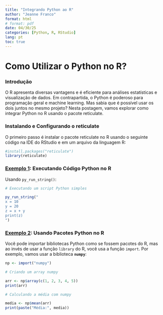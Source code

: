 ---
title: "Integrando Python ao R"
author: "Jeanne Franco"
format: html 
# format: pdf
date: 04/30/25
categories: [Python, R, RStudio]
lang: pt
toc: true
---

# Como Utilizar o Python no R?

### Introdução

O R apresenta diversas vantagens e é eficiente para análises estatísticas e visualização de dados. Em contrapartida, o Python é poderoso para programação geral e machine learning. Mas sabia que é possível usar os dois juntos no mesmo projeto? Nesta postagem, vamos explorar como integrar Python no R usando o pacote reticulate.

### Instalando e Configurando o reticulate

O primeiro passo é instalar o pacote reticulate no R usando o seguinte código na IDE do RStudio e em um arquivo da linguagem R:

```{r warning=FALSE, message=FALSE}
#install.packages("reticulate")
library(reticulate)
```

### [Exemplo 1]{.underline}: Executando Código Python no R

Usando `py_run_string()`:

```{r warning=FALSE, message=FALSE}
# Executando um script Python simples

py_run_string("
x = 10
y = 20
z = x + y
print(z)
")
```

### [Exemplo 2]{.underline}: Usando Pacotes Python no R

Você pode importar bibliotecas Python como se fossem pacotes do R, mas ao invés de usar a função `library` do R, você usa a função `import`. Por exemplo, vamos usar a biblioteca **`numpy`**:

```{r warning=FALSE, message=FALSE}
np <- import("numpy")

# Criando um array numpy

arr <- np$array(c(1, 2, 3, 4, 5))
print(arr)

# Calculando a média com numpy

media <- np$mean(arr)
print(paste("Média:", media))
```
